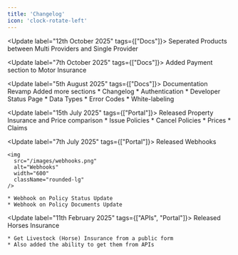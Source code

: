```yaml
---
title: 'Changelog'
icon: 'clock-rotate-left'
---
```


<Update label="12th October 2025" tags={["Docs"]}>
	Seperated Products between Multi Providers and Single Provider
</Update>

<Update label="7th October 2025" tags={["Docs"]}>
	Added Payment section to Motor Insurance
</Update>

<Update label="5th August 2025" tags={["Docs"]}>
	Documentation Revamp Added more sections
	* Changelog
	* Authentication
	* Developer Status Page
	* Data Types
	* Error Codes
	* White-labeling

</Update>

<Update label="15th July 2025" tags={["Portal"]}>
	Released Property Insurance and Price comparison
	* Issue Policies
	* Cancel Policies
	* Prices
	* Claims

</Update>

<Update label="7th July 2025" tags={["Portal"]}>
	Released Webhooks

	<img
	  src="/images/webhooks.png"
	  alt="Webhooks"
	  width="600"
	  className="rounded-lg"
	/>

	* Webhook on Policy Status Update
	* Webhook on Policy Documents Update
</Update>

<Update label="11th February 2025" tags={["APIs", "Portal"]}>
	Released Horses Insurance

	* Get Livestock (Horse) Insurance from a public form
	* Also added the ability to get them from APIs
</Update>